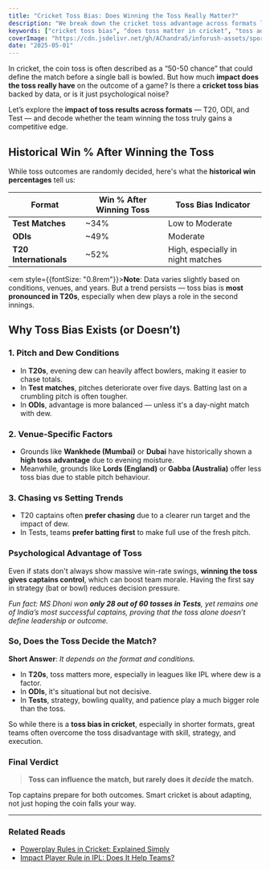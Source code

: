 ```yaml
---
title: "Cricket Toss Bias: Does Winning the Toss Really Matter?"
description: "We break down the cricket toss advantage across formats like T20, ODI, and Test matches. Is winning the toss truly a match-winner or just a psychological edge?"
keywords: ["cricket toss bias", "does toss matter in cricket", "toss advantage T20 ODI Test", "impact of toss in cricket", "cricket match stats toss"]
coverImage: "https://cdn.jsdelivr.net/gh/AChandra5/inforush-assets/sports-fitness/tossing-coin.png"
date: "2025-05-01"
---
```


In cricket, the coin toss is often described as a “50-50 chance” that could define the match before a single ball is bowled. But how much **impact does the toss really have** on the outcome of a game? Is there a **cricket toss bias** backed by data, or is it just psychological noise?

Let’s explore the **impact of toss results across formats** — T20, ODI, and Test — and decode whether the team winning the toss truly gains a competitive edge.


## Historical Win % After Winning the Toss

While toss outcomes are randomly decided, here's what the **historical win percentages** tell us:

<div
  style={{ overflowX: "auto", marginTop: "20px", width: "80%", margin: "auto" }}
>
  <table
    style={{
      borderCollapse: "collapse",
      minWidth: "600px",
      fontSize: "15px",
      border: "1px solid #ddd",
      borderRadius: "20px",
    }}
  >
    <thead>
      <tr style={{ backgroundColor: "#0D3483", color: "white" }}>
        <th style={{ padding: "12px", textAlign: "center" }}>Format</th>
        <th style={{ padding: "12px", textAlign: "center" }}>Win % After Winning Toss</th>
        <th style={{ padding: "12px", textAlign: "center" }}>Toss Bias Indicator</th>
      </tr>
    </thead>
    <tbody>
      <tr style={{ backgroundColor: "#" }}>
        <td style={{ padding: "10px", border: "1px solid #ddd" }}><b>Test Matches</b></td>
        <td style={{ padding: "10px", border: "1px solid #ddd" }}>~34%</td>
        <td style={{ padding: "10px", border: "1px solid #ddd" }}>Low to Moderate</td>
      </tr>
      <tr>
        <td style={{ padding: "10px", border: "1px solid #ddd" }}><b>ODIs</b></td>
        <td style={{ padding: "10px", border: "1px solid #ddd" }}>~49%</td>
        <td style={{ padding: "10px", border: "1px solid #ddd" }}>Moderate</td>
      </tr>
      <tr style={{ backgroundColor: "#" }}>
        <td style={{ padding: "10px", border: "1px solid #ddd" }}><b>T20 Internationals</b></td>
        <td style={{ padding: "10px", border: "1px solid #ddd" }}>~52%</td>
        <td style={{ padding: "10px", border: "1px solid #ddd" }}>High, especially in night matches</td>
      </tr>        
    </tbody>
  </table>
</div>

 <em style={{fontSize: "0.8rem"}}>**Note**: Data varies slightly based on conditions, venues, and years. But a trend persists — toss bias is **most pronounced in T20s**, especially when dew plays a role in the second innings.</em>


## Why Toss Bias Exists (or Doesn’t)

### 1. **Pitch and Dew Conditions**
- In **T20s**, evening dew can heavily affect bowlers, making it easier to chase totals.
- In **Test matches**, pitches deteriorate over five days. Batting last on a crumbling pitch is often tougher.
- In **ODIs**, advantage is more balanced — unless it's a day-night match with dew.

### 2. **Venue-Specific Factors**
- Grounds like **Wankhede (Mumbai)** or **Dubai** have historically shown a **high toss advantage** due to evening moisture.
- Meanwhile, grounds like **Lords (England)** or **Gabba (Australia)** offer less toss bias due to stable pitch behaviour.

### 3. **Chasing vs Setting Trends**
- T20 captains often **prefer chasing** due to a clearer run target and the impact of dew.
- In Tests, teams **prefer batting first** to make full use of the fresh pitch.


###  Psychological Advantage of Toss

Even if stats don't always show massive win-rate swings, **winning the toss gives captains control**, which can boost team morale. Having the first say in strategy (bat or bowl) reduces decision pressure.

<em> Fun fact: MS Dhoni won **only 28 out of 60 tosses in Tests**, yet remains one of India’s most successful captains, proving that the toss alone doesn’t define leadership or outcome.</em>


###  So, Does the Toss Decide the Match?

**Short Answer**: *It depends on the format and conditions.*

- In **T20s**, toss matters more, especially in leagues like IPL where dew is a factor.
- In **ODIs**, it's situational but not decisive.
- In **Tests**, strategy, bowling quality, and patience play a much bigger role than the toss.

So while there is a **toss bias in cricket**, especially in shorter formats, great teams often overcome the toss disadvantage with skill, strategy, and execution.


###  Final Verdict

> **Toss can influence the match, but rarely does it *decide* the match.**

Top captains prepare for both outcomes. Smart cricket is about adapting, not just hoping the coin falls your way.


---

###  Related Reads
- [Powerplay Rules in Cricket: Explained Simply](/category/cricket-fitness/powerplay-rules)
- [Impact Player Rule in IPL: Does It Help Teams?](/category/cricket-fitness/impact-player-rule)
